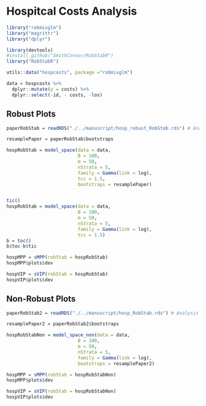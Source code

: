 <!--
%\VignetteEngine{knitr}
%\VignetteIndexEntry{Hospital Costs Analysis}
%\VignetteDepends{ggplot2, RobStabR}
-->

# Hospitcal Costs Analysis

```r
library("robmixglm")
library("magrittr")
library("dplyr")

library(devtools)
#install_github("SmithConnor/RobStabR")
library("RobStabR")
```


```r
utils::data("hospcosts", package ="robmixglm")

data = hospcosts %>% 
  dplyr::mutate(y = costs) %>% 
  dplyr::select(-id, - costs, -los)
```

## Robust Plots

```r
paperRobStab = readRDS("./../manuscript/hosp_robust_RobStab.rds") # Analysis done for the manuscript

resamplePaper = paperRobStab$bootstraps

hospRobStab = model_space(data = data,
                          B = 100,
                          m = 50,
                          nStrata = 5,
                          family = Gamma(link = log),
                          tcc = 1.5,
                          bootstraps = resamplePaper)


tic()
hospRobStab = model_space(data = data,
                          B = 100,
                          m = 50,
                          nStrata = 5,
                          family = Gamma(link = log),
                          tcc = 1.5)
b = toc()
b$toc-b$tic
```

```r
hospMPP = sMPP(robStab = hospRobStab)
hospMPP$plots$dev

```

```r
hospVIP = sVIP(robStab = hospRobStab)
hospVIP$plots$dev

```

## Non-Robust Plots


```r
paperRobStab2 = readRDS("./../manuscript/hosp_RobStab.rds") # Analysis done for the manuscript

resamplePaper2 = paperRobStab2$bootstraps

hospRobStabNon = model_space_non(data = data,
                          B = 100,
                          m = 50,
                          nStrata = 5,
                          family = Gamma(link = log),
                          bootstraps = resamplePaper2)
```

```r
hospMPP = sMPP(robStab = hospRobStabNon)
hospMPP$plots$dev

```

```r
hospVIP = sVIP(robStab = hospRobStabNon)
hospVIP$plots$dev

```

